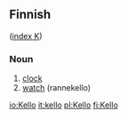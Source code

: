 ==Finnish==
([[Wiktionary:Finnish_index_k|index K]])

===Noun===

# [[clock]]
# [[watch]] (rannekello)

[[io:Kello]]
[[it:kello]]
[[pl:Kello]]
[[fi:Kello]]